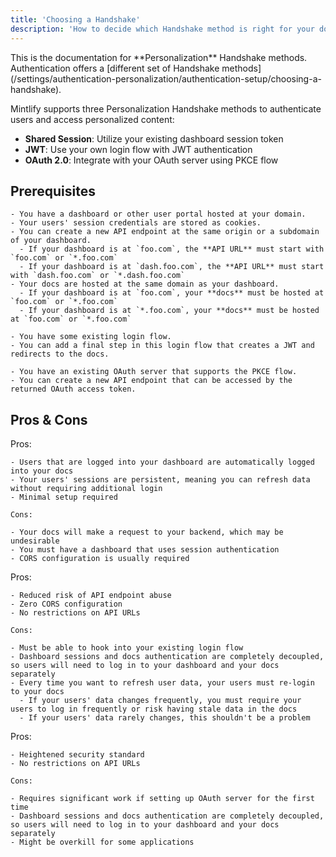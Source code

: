 ```yaml
---
title: 'Choosing a Handshake'
description: 'How to decide which Handshake method is right for your docs'
---
```


<Info>
  This is the documentation for **Personalization** Handshake methods. Authentication offers a [different set of Handshake methods](/settings/authentication-personalization/authentication-setup/choosing-a-handshake).
</Info>

Mintlify supports three Personalization Handshake methods to authenticate users and access personalized content:

- **Shared Session**: Utilize your existing dashboard session token
- **JWT**: Use your own login flow with JWT authentication
- **OAuth 2.0**: Integrate with your OAuth server using PKCE flow

## Prerequisites

<Tabs>
  <Tab title="Shared Session">

    - You have a dashboard or other user portal hosted at your domain.
    - Your users' session credentials are stored as cookies.
    - You can create a new API endpoint at the same origin or a subdomain of your dashboard.
      - If your dashboard is at `foo.com`, the **API URL** must start with `foo.com` or `*.foo.com`
      - If your dashboard is at `dash.foo.com`, the **API URL** must start with `dash.foo.com` or `*.dash.foo.com`
    - Your docs are hosted at the same domain as your dashboard.
      - If your dashboard is at `foo.com`, your **docs** must be hosted at `foo.com` or `*.foo.com`
      - If your dashboard is at `*.foo.com`, your **docs** must be hosted at `foo.com` or `*.foo.com`
  </Tab>
  <Tab title="JWT">

    - You have some existing login flow.
    - You can add a final step in this login flow that creates a JWT and redirects to the docs.
  </Tab>
  <Tab title="OAuth 2.0">

    - You have an existing OAuth server that supports the PKCE flow.
    - You can create a new API endpoint that can be accessed by the returned OAuth access token.
  </Tab>
</Tabs>

## Pros & Cons

<Tabs>
  <Tab title="Shared Session">
    Pros:

    - Users that are logged into your dashboard are automatically logged into your docs
    - Your users' sessions are persistent, meaning you can refresh data without requiring additional login
    - Minimal setup required

    Cons:

    - Your docs will make a request to your backend, which may be undesirable
    - You must have a dashboard that uses session authentication
    - CORS configuration is usually required
  </Tab>
  <Tab title="JWT">
    Pros:

    - Reduced risk of API endpoint abuse
    - Zero CORS configuration
    - No restrictions on API URLs

    Cons:

    - Must be able to hook into your existing login flow
    - Dashboard sessions and docs authentication are completely decoupled, so users will need to log in to your dashboard and your docs separately
    - Every time you want to refresh user data, your users must re-login to your docs
      - If your users' data changes frequently, you must require your users to log in frequently or risk having stale data in the docs
      - If your users' data rarely changes, this shouldn't be a problem
  </Tab>
  <Tab title="OAuth 2.0">
    Pros:

    - Heightened security standard
    - No restrictions on API URLs

    Cons:

    - Requires significant work if setting up OAuth server for the first time
    - Dashboard sessions and docs authentication are completely decoupled, so users will need to log in to your dashboard and your docs separately
    - Might be overkill for some applications
  </Tab>
</Tabs>
